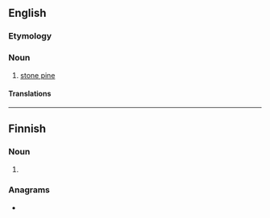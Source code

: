 ==English==

===Etymology===
{{uder|en|fr|arolle}}

===Noun===
{{en-noun}}

# [[stone pine]]

====Translations====
{{trans-see|stone pine}}

{{topics|en|Pines}}

----

==Finnish==

===Noun===
{{head|fi|noun form}}

# {{fi-form of|aro|case=adessive|pl=singular}}

===Anagrams===
* {{anagrams|fi|a=aallor|oralla|raolla}}